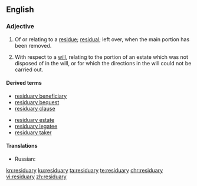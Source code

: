 ==English==

===Adjective===
{{en-adj}}

# Of or relating to a [[residue]]; [[residual]]; left over, when the main portion has been removed.
# {{lb|en|legal}} With respect to a [[will]], relating to the portion of an estate which was not disposed of in the will, or for which the directions in the will could not be carried out.

====Derived terms====
{{top2}}
* [[residuary beneficiary]]
* [[residuary bequest]]
* [[residuary clause]]
{{mid2}}
* [[residuary estate]]
* [[residuary legatee]]
* [[residuary taker]]
{{bottom}}

====Translations====
{{checktrans-top}}
* Russian: {{t+|ru|оста́точный}}
{{trans-mid}}
{{trans-bottom}}

[[kn:residuary]]
[[ku:residuary]]
[[ta:residuary]]
[[te:residuary]]
[[chr:residuary]]
[[vi:residuary]]
[[zh:residuary]]